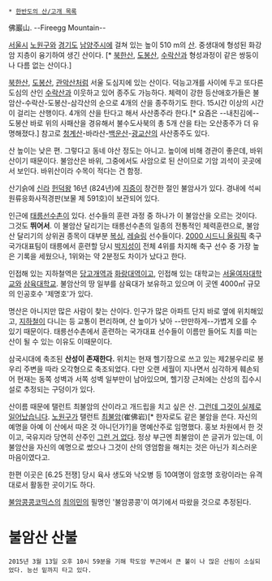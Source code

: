  * [[한반도의 산/고개 목록]]

佛巖山. --Fireegg Mountain--

[[서울시]] [[노원구]]와 [[경기도]] [[남양주시]]에 걸쳐 있는 높이 510 m의 [[산]]. 중생대에 형성된 화강암 지층이 융기하여 생긴 산이다. [* [[북한산]], [[도봉산]], [[수락산]]과 형성과정이 같은 쌍둥이나 다름 없는 산이다.]

[[북한산]], [[도봉산]], [[관악산]]처럼 서울 도심지에 있는 산이다. 덕능고개를 사이에 두고 또다른 도심의 산인 [[수락산]]과 이웃하고 있어 종주도 가능하다. 체력이 강한 등산애호가들은 불암산-수락산-도봉산-삼각산의 순으로 4개의 산을 종주하기도 한다. 15시간 이상의 시간이 걸리는 산행이다. 4개의 산을 탄다고 해서 사산종주라 한다.[* 요즘은 --내친김에-- 도봉산 바로 위의 사패산을 경유해서 불수도사북의 총 5개 산을 타는 오산종주가 더 유명해졌다.] 참고로 [[청계산]]-바라산-[[백운산]]-[[광교산]]의 사산종주도 있다.
 
산 높이는 낮은 편. 그렇다고 동네 야산 정도는 아니고. 높이에 비해 경관이 좋은데, 바위산이기 때문이다. 불암산은 바위, 그중에서도 사암으로 된 산이므로  기암 괴석이 곳곳에서 보인다. 바위산이라 수목이 적다는 건 함정.

산기슭에 [[신라]] [[헌덕왕]] 16년 (824년)에 [[지증]]이 창건한 절인 불암사가 있다. 경내에 석씨원류응화사적경판(보물 제 591호)이 보관되어 있다.

인근에 [[태릉선수촌]]이 있다. 선수들의 훈련 과정 중 하나가 이 불암산을 오르는 것이다. 그것도 '''뛰어서'''. 이 불암산 달리기는 태릉선수촌의 일종의 전통적인 체력훈련으로, 불암산 달리기의 상위권 종목이 대부분 [[복싱]], [[레슬링]] 선수들이다. [[2000 시드니 올림픽]] 축구 국가대표팀이 태릉에서 훈련할 당시 [[박지성]]이 전체 4위를 차지해 축구 선수 중 가장 높은 기록을 세웠으나, 1위와는 약 2분정도 차이가 났다고 한다.

인접해 있는 지하철역은 [[당고개역]]과 [[화랑대역]]이고, 인접해 있는 대학교는 [[서울여자대학교]]와 [[삼육대학교]]. 불암산의 땅 일부를 삼육대가 보유하고 있으며 이 곳엔 4000㎡ 규모의 인공호수 '제명호'가 있다.

명산은 아니지만 많은 사람이 찾는 산이다. 인구가 많은 아파트 단지 바로 옆에 위치해있고, [[지하철]]이 다니는 등 교통이 편리하며, 산 높이가 낮아 --만만하게--가볍게 오를 수 있기 때문이다. 태릉선수촌에서 훈련하는 국가대표 선수들이 이름만 들어도 치를 떠는 산이 될 수 있는 이유도 이때문이다.

삼국시대에 축조된 '''산성이 존재한다.''' 위치는 현재 헬기장으로 쓰고 있는 제2봉우리로 봉우리 주변을 따라 오각형으로 축조되었다. 다만 오랜 세월이 지나면서 심각하게 훼손되어 현재는 동쪽 성벽과 서쪽 성벽 일부만이 남아있으며, 헬기장 근처에는 산성의 집수시설로 추정되는 구덩이가 있다.

산이름 때문에 탤런트 최불암의 산이라고 개드립을 치고 싶은 산. [[그런데 그것이 실제로 일어났습니다]]. [[노원구]]가 탤런트 [[최불암]](崔佛岩)[* 한자로도 같은 불암을 쓴다. 자신의 예명을 아예 이 산에서 따온 것 아니던가?]을 명예산주로 임명했다. 홍보 차원에서 한 것이고, 국유지라 당연히 산주인 [[그런 거 없다]]. 정상 부근엔 최불암이 쓴 글귀가 있는데, 이 불암산을 자신의 예명으로 썼으나 그것이 산의 영엄함을 해치는 것은 아닌가 죄스러운 마음이였다고.

한편 이곳은 [6.25 전쟁] 당시 육사 생도와 낙오병 등 10여명이 암호명 호랑이라는 유격대로서 활동한 곳이기도 하다.

[[불암콩콩코믹스]]의 [[최의민]]의 필명인 '불암콩콩'이 여기에서 따왔을 것으로 추정된다.

= 불암산 산불 =
 2015년 3월 13일 오후 10시 59분을 기해 학도암 부근에서 큰 불이 나 많은 산림이 소실되었다. 능선 밑까지 타고 있다.
